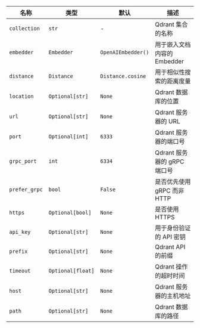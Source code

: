 | 名称          | 类型              | 默认            | 描述                                     |
| ------------- | ----------------- | --------------- | ---------------------------------------- |
| `collection`  | `str`             | -               | Qdrant 集合的名称                        |
| `embedder`    | `Embedder`        | `OpenAIEmbedder()` | 用于嵌入文档内容的 Embedder           |
| `distance`    | `Distance`        | `Distance.cosine` | 用于相似性搜索的距离度量                |
| `location`    | `Optional[str]`   | `None`          | Qdrant 数据库的位置                      |
| `url`         | `Optional[str]`   | `None`          | Qdrant 服务器的 URL                      |
| `port`        | `Optional[int]`   | `6333`          | Qdrant 服务器的端口号                    |
| `grpc_port`   | `int`             | `6334`          | Qdrant 服务器的 gRPC 端口号              |
| `prefer_grpc` | `bool`            | `False`         | 是否优先使用 gRPC 而非 HTTP            |
| `https`       | `Optional[bool]`  | `None`          | 是否使用 HTTPS                           |
| `api_key`     | `Optional[str]`   | `None`          | 用于身份验证的 API 密钥                  |
| `prefix`      | `Optional[str]`   | `None`          | Qdrant API 的前缀                        |
| `timeout`     | `Optional[float]` | `None`          | Qdrant 操作的超时时间                   |
| `host`        | `Optional[str]`   | `None`          | Qdrant 服务器的主机地址                  |
| `path`        | `Optional[str]`   | `None`          | Qdrant 数据库的路径                      |
